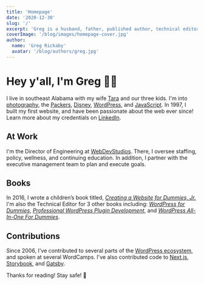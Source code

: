 ```yaml
---
title: 'Homepage'
date: '2020-12-30'
slug: '/'
excerpt: 'Greg is a husband, father, published author, technical editor, and open&#x2d;source contributor who&#8217;s been building websites since the late 90&#8217;s.'
coverImage: '/blog/images/homepage-cover.jpg'
author:
  name: 'Greg Rickaby'
  avatar: '/blog/authors/greg.jpg'
---
```


<div className="wide">
  <HeroImage />
</div>

# Hey y'all, I'm Greg 👋🏻

I live in southeast Alabama with my wife [Tara](https://tararickaby.com) and our three kids. I'm into [photography](https://gregrickaby.com/photos), the [Packers](https://www.packers.com/), [Disney](https://www.disney.com/), [WordPress](https://wordpress.org/), and [JavaScript](https://en.wikipedia.org/wiki/JavaScript). In 1997, I built my first website, and have been passionate about the web ever since! Learn more about my credentials on [LinkedIn](https://www.linkedin.com/in/gregrickaby/).

## At Work

I'm the Director of Engineering at [WebDevStudios](https://webdevstudios.com/). There, I oversee staffing, policy, wellness, and continuing education. In addition, I partner with the executive management team to plan and execute goals.

## Books

In 2016, I wrote a children’s book titled, [_Creating a Website for Dummies, Jr._](https://amzn.to/34QAxAQ) I'm also the Technical Editor for 3 other books including: _[WordPress for Dummies](https://amzn.to/37XCflU)_, _[Professional WordPress Plugin Development](https://amzn.to/2BgCg7i)_, and _[WordPress All-In-One For Dummies](https://amzn.to/37MMDLp)_.

## Contributions

Since 2006, I've contributed to several parts of the [WordPress ecosystem](https://profiles.wordpress.org/gregrickaby/), and spoken at several WordCamps. I've also contributed code to [Next.js](https://nextjs.org), [Storybook](https://github.com/storybookjs/storybook), and [Gatsby](https://gatsbyjs.org).

Thanks for reading! Stay safe! 🍻
